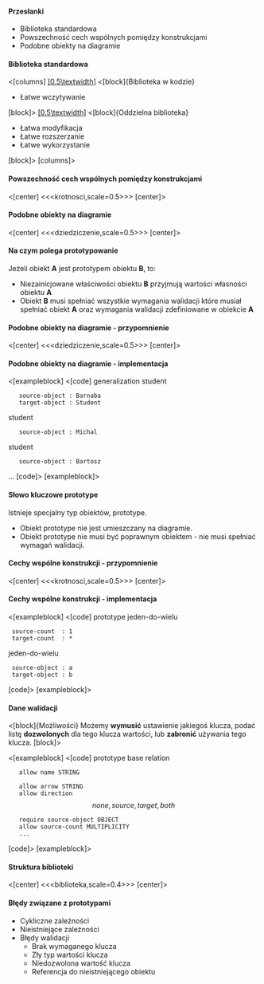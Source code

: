 ==== Przesłanki ====

* Biblioteka standardowa
* Powszechność cech wspólnych pomiędzy konstrukcjami
* Podobne obiekty na diagramie

==== Biblioteka standardowa ====

<[columns]
[[[0.5\textwidth]]]
<[block]{Biblioteka w kodzie}
* Łatwe wczytywanie
[block]>
[[[0.5\textwidth]]]
<[block]{Oddzielna biblioteka}
* Łatwa modyfikacja
* Łatwe rozszerzanie
* Łatwe wykorzystanie
[block]>
[columns]>

==== Powszechność cech wspólnych pomiędzy konstrukcjami ====
<[center]
<<<krotnosci,scale=0.5>>>
[center]>

==== Podobne obiekty na diagramie ====
<[center]
<<<dziedziczenie,scale=0.5>>>
[center]>

==== Na czym polega prototypowanie ====

Jeżeli obiekt '''A''' jest prototypem obiektu '''B''', to:
* Niezainicjowane właściwości obiektu '''B''' przyjmują wartości własności obiektu '''A'''
* Obiekt '''B''' musi spełniać wszystkie wymagania walidacji które musiał spełniać obiekt '''A''' oraz wymagania walidacji zdefiniowane w obiekcie '''A'''

==== Podobne obiekty na diagramie - przypomnienie ====
<[center]
<<<dziedziczenie,scale=0.5>>>
[center]>

==== Podobne obiekty na diagramie - implementacja====
<[exampleblock]
<[code]
generalization student
    source-object : Barnaba
    target-object : Student

student
    source-object : Michal

student
    source-object : Bartosz 
...
[code]>
[exampleblock]>

==== Słowo kluczowe prototype ====

Istnieje specjalny typ obiektów, prototype.
* Obiekt prototype nie jest umieszczany na diagramie.
* Obiekt prototype nie musi być poprawnym obiektem - nie musi spełniać wymagań walidacji.


==== Cechy wspólne konstrukcji - przypomnienie ====
<[center]
<<<krotnosci,scale=0.5>>>
[center]>

==== Cechy wspólne konstrukcji - implementacja ====
<[exampleblock]
<[code]
prototype jeden-do-wielu
  source-count  : 1
  target-count  : *

jeden-do-wielu
  source-object : a
  target-object : b
[code]>
[exampleblock]>

==== Dane walidacji ====
<[block]{Możliwości}
Możemy '''wymusić''' ustawienie jakiegoś klucza, podać listę '''dozwolonych''' dla tego klucza wartości, lub '''zabronić''' używania tego klucza.
[block]>

<[exampleblock]
<[code]
prototype base relation
    allow name STRING

    allow arrow STRING
    allow direction \[none, source, target, both\]

    require source-object OBJECT
    allow source-count MULTIPLICITY
    ...
[code]>
[exampleblock]>

==== Struktura biblioteki ====
<[center]
<<<biblioteka,scale=0.4>>>
[center]>

==== Błędy związane z prototypami ====
* Cykliczne zależności
* Nieistniejące zależności
* Błędy walidacji
** Brak wymaganego klucza
** Zły typ wartości klucza
** Niedozwolona wartość klucza
** Referencja do nieistniejącego obiektu
